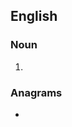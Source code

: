 ==English==

===Noun===
{{head|en|noun plural form}}

# {{plural of|inciter|lang=en}}

===Anagrams===
* {{l|en|tin cries}}